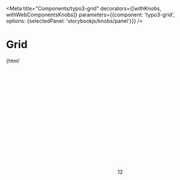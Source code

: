 
<Meta
    title="Components/typo3-grid"
    decorators={[withKnobs, withWebComponentsKnobs]}
    parameters={{component: 'typo3-grid', options: {selectedPanel: 'storybookjs/knobs/panel'}}}
/>

# Grid

<Preview withToolbar>
    <Story name="Basic grid" height="220px">
        {html`
        <div style="height: 100vh">
        <typo3-grid>
            <typo3-card slot="item" title="Card without icon" subtitle="Dec 6, 2017"></typo3-card>
            <typo3-card slot="item" title="Microsoft Excel" subtitle="Dec 6, 2017">
                <svg slot="image" xmlns="http://www.w3.org/2000/svg">
                    <use xlink:href="node_modules/@typo3/icons/dist/sprites/mimetypes.svg#mimetypes-excel"></use>
                </svg>
            </typo3-card>
            <typo3-card slot="item" title="Directory width Badge" subtitle="Dec 6, 2017">
                <svg slot="image" xmlns="http://www.w3.org/2000/svg">
                    <use xlink:href="node_modules/@typo3/icons/dist/sprites/apps.svg#apps-filetree-folder-default"></use>
                </svg>
                <typo3-badge slot="badge">12</typo3-badge>
            </typo3-card>
        </typo3-grid>
        </div>
    `}
    </Story>
    <Story name="Selectable grid" height="220px">
        {html`
        <typo3-grid selectable>
            <typo3-card slot="item" title="Card without icon" subtitle="Dec 6, 2017">
                <typo3-badge slot="selected-badge" color="primary" size="small">
                    <svg xmlns="http://www.w3.org/2000/svg">
                        <use xlink:href="node_modules/@typo3/icons/dist/sprites/actions.svg#actions-check"></use>
                    </svg>
                </typo3-badge>
            </typo3-card>
            <typo3-card slot="item" title="Microsoft Excel" subtitle="Dec 6, 2017">
                <typo3-badge slot="selected-badge" color="primary" size="small">
                    <svg xmlns="http://www.w3.org/2000/svg">
                        <use xlink:href="node_modules/@typo3/icons/dist/sprites/actions.svg#actions-check"></use>
                    </svg>
                </typo3-badge>
                <svg slot="image" xmlns="http://www.w3.org/2000/svg">
                    <use xlink:href="node_modules/@typo3/icons/dist/sprites/mimetypes.svg#mimetypes-excel"></use>
                </svg>
            </typo3-card>
            <typo3-card slot="item" title="Directory width Badge" subtitle="Dec 6, 2017">
                <typo3-badge slot="selected-badge" color="primary" size="small">
                    <svg xmlns="http://www.w3.org/2000/svg">
                        <use xlink:href="node_modules/@typo3/icons/dist/sprites/actions.svg#actions-check"></use>
                    </svg>
                </typo3-badge>
                <svg slot="image" xmlns="http://www.w3.org/2000/svg">
                    <use xlink:href="node_modules/@typo3/icons/dist/sprites/apps.svg#apps-filetree-folder-default"></use>
                </svg>
                <typo3-badge slot="badge">12</typo3-badge>
            </typo3-card>
        </typo3-grid>
    `}
    </Story>
</Preview>

# API

<Props of="typo3-grid"/>
